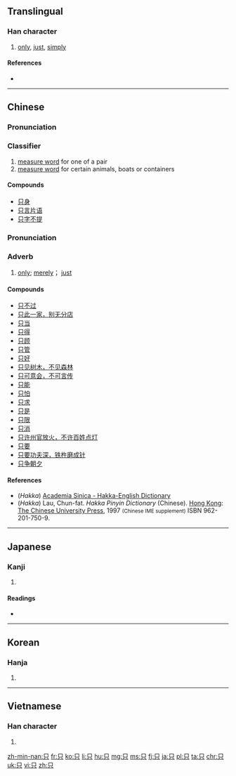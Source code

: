 {{xsee|[[衹]]|[[隻]]''' (distinct characters in traditional Chinese and Japanese; merged into 只 in simplified Chinese)''' }}
==Translingual==

===Han character===
{{Han char|rn=30|rad=口|as=02|sn=5|four=6080<sub>0</sub>|canj=口金 (RC)|ids=⿱[[口]][[八]]}}

# [[only]], [[just]], [[simply]]

====References====
* {{Han ref|kx=0172.050|dkj=03239|dj=0383.010|hdz=10570.030|uh=53EA|ud=21482|bh=A575|bd=42357}}

----

==Chinese==
{{zh-hanzi-box|只|[[隻]]}}

===Pronunciation===
{{zh-pron
|m=zhī
|c=zek3
|mc=y
|oc=y
|ma=Zh-zhī.ogg
|cat=cls
}}

===Classifier===
{{zh-cls||s|pin=[[zhī]] ([[zhi1]])|pint=zhi1|tra=隻|sim=只}}

# [[w:Chinese_classifier|measure word]] for one of a pair
# [[w:Chinese_classifier|measure word]] for certain animals, boats or containers

====Compounds====
* [[只身]]
* [[只言片语]]
* [[只字不提]]

{{zh-hanzi-box|只|[[衹]]}}

===Pronunciation===
{{zh-pron
|m=zhǐ
|c=zi2
|h=pfs=chit, chí;hpy=zid5, zi3
|mn=
|w=
|ma=|ma2=
|cat=adv
}}

===Adverb===
{{zh-adv|s|pin=zhǐ|pint=zhi3|tra=[[衹]] or [[只]]|sim=只}}

# [[only]]; [[merely]]； [[just]]
#: {{zh-usex|我 只 去 过 那里 一 次.|I' ve only been there once.}}
#: {{zh-usex|汤 里 只 放 了 一点儿 胡椒粉。|There was just a hint of pepper in the soup.}}

====Compounds====
* [[只不过]]
* [[只此一家，别无分店]]
* [[只当]]
* [[只得]]
* [[只顾]]
* [[只管]]
* [[只好]]
* [[只见树木，不见森林]]
* [[只可意会，不可言传]]
* [[只能]]
* [[只怕]]
* [[只求]]
* [[只是]]
* [[只限]]
* [[只消]]
* [[只许州官放火，不许百姓点灯]]
* [[只要]]
* [[只要功夫深，铁杵磨成针]]
* [[只争朝夕]]

====References====
*(''Hakka'') [http://minhakka.ling.sinica.edu.tw/bkg/hakyin/search.php?DETAIL=1&LIMIT=id=2006&dbname=su_tian_1&graph=2 Academia Sinica - Hakka-English Dictionary]
*(''Hakka'') Lau, Chun-fat. ''Hakka Pinyin Dictionary'' (Chinese). [[Hong Kong]]: [[w:Chinese University of Hong Kong|The Chinese University Press]], 1997 <small>(Chinese IME supplement)</small> ISBN 962-201-750-9.

----

==Japanese==

===Kanji===
{{ja-kanji|grade=|rs=口02}}

# {{defn|lang=ja|sort=口02}}

====Readings====
* {{ja-readings|on=[[し]] (shi)|kun=[[ただ]] (tada)}}

----

==Korean==

===Hanja===
{{ko-hanja|hangeul=지|rv=ji|mr=chi|y=ci}}

# {{defn|lang=ko|sort=口02}}

----

==Vietnamese==

===Han character===
{{vi-hantu|[[chỉ]], [[chích]]|rs=口02}}

# {{defn|lang=vi|sort=口02}}

[[zh-min-nan:只]]
[[fr:只]]
[[ko:只]]
[[li:只]]
[[hu:只]]
[[mg:只]]
[[ms:只]]
[[fj:只]]
[[ja:只]]
[[pl:只]]
[[ta:只]]
[[chr:只]]
[[uk:只]]
[[vi:只]]
[[zh:只]]